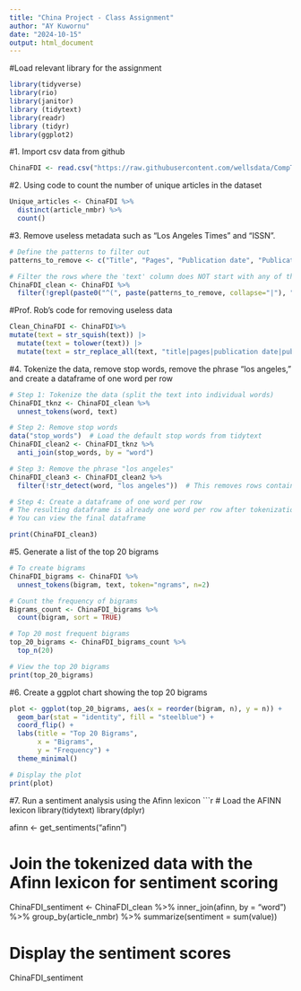 ```yaml
---
title: "China Project - Class Assignment"
author: "AY Kuwornu"
date: "2024-10-15"
output: html_document
---
```


#Load relevant library for the assignment
```r
library(tidyverse)
library(rio)
library(janitor)
library (tidytext)
library(readr)
library (tidyr)
library(ggplot2)

```

#1. Import csv data from github
```r
ChinaFDI <- read.csv("https://raw.githubusercontent.com/wellsdata/CompText_Jour/refs/heads/main/data/ChinaFDI-LAT_tidy.csv")
```

#2. Using code to count the number of unique articles in the dataset
```r
Unique_articles <- ChinaFDI %>%
  distinct(article_nmbr) %>%
  count()
```

#3. Remove useless metadata such as "Los Angeles Times" and "ISSN". 
```r
# Define the patterns to filter out
patterns_to_remove <- c("Title", "Pages", "Publication date", "Publication subject","ISSN", "Language of publication: English", "Document URL", "Copyright", "Last updated", "Database", "STARTOFARTICLE", "ProQuest document ID","Classification", "https", "--", "People", "Publication info", "Illustration Caption","[a-zA-Z0-9._%+-]+@[a-zA-Z0-9.-]+\\.[a-zA-Z]{2,}", "Identifier /keyword", "Twitter")

# Filter the rows where the 'text' column does NOT start with any of the specified patterns
ChinaFDI_clean <- ChinaFDI %>%
  filter(!grepl(paste0("^(", paste(patterns_to_remove, collapse="|"), ")"), text))

```
#Prof. Rob's code for removing useless data
```r
Clean_ChinaFDI <- ChinaFDI%>%
mutate(text = str_squish(text)) |> 
  mutate(text = tolower(text)) |>  
  mutate(text = str_replace_all(text, "title|pages|publication date|publication subject|issn|language of publication: english|document url|copyright|last updated|database|startofarticle|proquest document id|classification|https|--|people|publication info|illustration|caption|[a-zA-Z0-9._%+-]+@[a-zA-Z0-9.-]+\\.[a-zA-Z]{2,}|identifier /keyword|twitter\\.", ""))

```

#4. Tokenize the data, remove stop words, remove the phrase "los angeles," and create a dataframe of one word per row
```r
# Step 1: Tokenize the data (split the text into individual words)
ChinaFDI_tknz <- ChinaFDI_clean %>%
  unnest_tokens(word, text)

# Step 2: Remove stop words
data("stop_words")  # Load the default stop words from tidytext
ChinaFDI_clean2 <- ChinaFDI_tknz %>%
  anti_join(stop_words, by = "word")

# Step 3: Remove the phrase "los angeles"
ChinaFDI_clean3 <- ChinaFDI_clean2 %>%
  filter(!str_detect(word, "los angeles"))  # This removes rows containing the phrase "los angeles"

# Step 4: Create a dataframe of one word per row
# The resulting dataframe is already one word per row after tokenization
# You can view the final dataframe

print(ChinaFDI_clean3)
```

#5. Generate a list of the top 20 bigrams
```r
# To create bigrams 
ChinaFDI_bigrams <- ChinaFDI %>%
  unnest_tokens(bigram, text, token="ngrams", n=2)

# Count the frequency of bigrams
Bigrams_count <- ChinaFDI_bigrams %>%
  count(bigram, sort = TRUE)

# Top 20 most frequent bigrams
top_20_bigrams <- ChinaFDI_bigrams_count %>%
  top_n(20)

# View the top 20 bigrams
print(top_20_bigrams)
```

#6. Create a ggplot chart showing the top 20 bigrams
```r
plot <- ggplot(top_20_bigrams, aes(x = reorder(bigram, n), y = n)) +
  geom_bar(stat = "identity", fill = "steelblue") +
  coord_flip() +  
  labs(title = "Top 20 Bigrams",
       x = "Bigrams",
       y = "Frequency") +
  theme_minimal()

# Display the plot
print(plot)
```

#7. Run a sentiment analysis using the Afinn lexicon
```r
# Load the AFINN lexicon
library(tidytext)
library(dplyr)

afinn <- get_sentiments("afinn")

# Join the tokenized data with the Afinn lexicon for sentiment scoring
ChinaFDI_sentiment <- ChinaFDI_clean %>%
  inner_join(afinn, by = "word") %>%
  group_by(article_nmbr) %>%
  summarize(sentiment = sum(value))

# Display the sentiment scores
ChinaFDI_sentiment